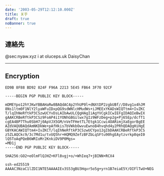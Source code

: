 ```yaml
---
date: '2003-05-29T12:12:10.000Z'
title: 关于
draft: true
noBanner: true
---
```


## 連絡先

<div class="flex flex-col md:grid md:grid-cols-3 md:grid-rows-1 gap-3">
	<QuickLinks
		title="Matrix"
		href="https://nyaw.xyz/matrix"
		icon="template"
	>
    	@sec:nyaw.xyz
	</QuickLinks>
	<QuickLinks
		title="Mail"
		href="mailto://i@oluceps.uk"
		icon="learn"
	>
		i at oluceps.uk
	</QuickLinks>
	<QuickLinks
		title="Telegram"
		href="https://t.me/Secpm_bot"
		icon="airplane"
	>
		DaisyChan
	</QuickLinks>
</div>

---

## Encryption

`ED9B 8F88 BD92 824F F96A 2213 5E45 FB64 3F70 92CF`

```
-----BEGIN PGP PUBLIC KEY BLOCK-----

mDMEYpo12hYJKwYBBAHaRw8BAQdAC4p2YhUP0l+dNXtDP2zgbUBf//D8vg1x4hJM
8Ns1ltm0F1NlY2lyaWFuIDxpQG9sdWNlcHMudWs+iJMEExYKADsWIQTtm4+IvZKC
T/lqIhNeRftkP3CSzwUCYvDsLAIbAwULCQgHAgIiAgYVCgkICwIEFgIDAQIeBwIX
gAAKCRBeRftkP3CSz9FoAP4i1YONhGBGilwx7gIz9WFzDeg+p2g+Pj65Ep/dcfT1
cgEA4BP7Thu0SbH7j0ApVJX5GM/nVeTFHetTL7Etgk1Ccwi4OARimjXaEgorBgEE
AZdVAQUBAQdAmNKDkWe+pAfHkis7bVWkbOwvuEwnoB4hvqhd4y2PRhQDAQgHiHgE
GBYKACAWIQTtm4+IvZKCT/lqIhNeRftkP3CSzwUCYpo12gIbDAAKCRBeRftkP3CS
z5ZLAQCkc9/3c7Md1u/tvUQ5hr+HQMQ9ZefzBFZbLqSFtu90hgEAytzvrkp0qeI0
lQ5ToAqPQeB6WRIoMr2KnkiDV9P0Mgs=
=MD1j
-----END PGP PUBLIC KEY BLOCK-----
```

`SHA256:GO2+eOlmFlQJHZ+KFl8vgj+o/+WhIeq7+jBINN+RCX4`

```
ssh-ed25519 AAAAC3NzaC1lZDI1NTE5AAAAIEv3S53gBU3Hqvr5o5g+yrn1B7eiaE5Y/OIFlTwU+NEG
```
